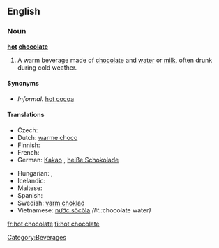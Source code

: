 ==English==

===Noun===
'''[[hot]] [[chocolate]]'''

# A warm beverage made of [[chocolate]] and [[water]] or [[milk]], often drunk during cold weather.

====Synonyms====
*''Informal.'' [[hot cocoa]]

====Translations====
{{trans-top|beverage}}
* Czech: {{t-|cs|horká čokoláda|f}}
* Dutch: [[warme choco]]
* Finnish: {{t+|fi|kaakao}}
* French: {{t+|fr|chocolat chaud|m}}
* German: [[Kakao]] {{m}}, [[heiße Schokolade]] {{f}}
{{trans-mid}}
* Hungarian: {{t+|hu|forró csokoládé}}, {{t+|hu|kakaó}}
* Icelandic: {{t|is|heitt kakó}}
* Maltese: {{t|mt|xarba taċ-ċikkulata|f}}
* Spanish: {{t+|es|chocolate}}
* Swedish: [[varm choklad]]
* Vietnamese: [[nước sôcôla]] ''(lit.: ''chocolate water'')''
{{trans-bottom}}

[[Category:Beverages]]

[[fr:hot chocolate]]
[[fi:hot chocolate]]